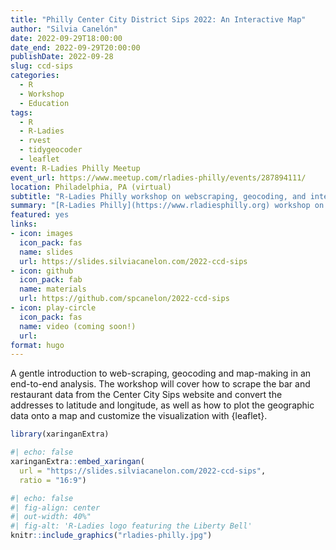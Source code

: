 ```yaml
---
title: "Philly Center City District Sips 2022: An Interactive Map"
author: "Silvia Canelón"
date: 2022-09-29T18:00:00
date_end: 2022-09-29T20:00:00
publishDate: 2022-09-28
slug: ccd-sips
categories:
  - R
  - Workshop
  - Education
tags:
  - R
  - R-Ladies
  - rvest
  - tidygeocoder
  - leaflet
event: R-Ladies Philly Meetup
event_url: https://www.meetup.com/rladies-philly/events/287894111/
location: Philadelphia, PA (virtual)
subtitle: "R-Ladies Philly workshop on webscraping, geocoding, and interactive map-making"
summary: "[R-Ladies Philly](https://www.rladiesphilly.org) workshop on webscraping, geocoding, and interactive map-making"
featured: yes
links:
- icon: images
  icon_pack: fas
  name: slides
  url: https://slides.silviacanelon.com/2022-ccd-sips
- icon: github
  icon_pack: fab
  name: materials
  url: https://github.com/spcanelon/2022-ccd-sips
- icon: play-circle
  icon_pack: fas
  name: video (coming soon!)
  url: 
format: hugo
---
```


A gentle introduction to web-scraping, geocoding and map-making in an end-to-end analysis. The workshop will cover how to scrape the bar and restaurant data from the Center City Sips website and convert the addresses to latitude and longitude, as well as how to plot the geographic data onto a map and customize the visualization with {leaflet}.

```r
library(xaringanExtra)
```

```r
#| echo: false
xaringanExtra::embed_xaringan(
  url = "https://slides.silviacanelon.com/2022-ccd-sips",
  ratio = "16:9")
```


```r
#| echo: false
#| fig-align: center
#| out-width: 40%"
#| fig-alt: 'R-Ladies logo featuring the Liberty Bell'
knitr::include_graphics("rladies-philly.jpg")
```
